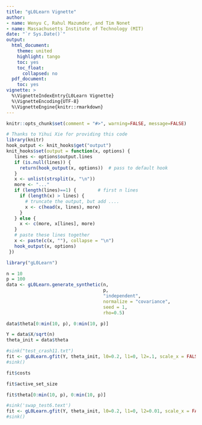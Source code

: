 ```yaml
---
title: "gL0Learn Vignette"
author:
- name: Wenyu C, Rahul Mazumder, and Tim Nonet
- name: Massachusetts Institute of Technology (MIT)
date: "`r Sys.Date()`"
output:
  html_document:
    theme: united
    highlight: tango
    toc: yes
    toc_float:
      collapsed: no
  pdf_document:
    toc: yes
vignette: >
  %\VignetteIndexEntry{L0Learn Vignette}
  %\VignetteEncoding{UTF-8}
  %\VignetteEngine{knitr::rmarkdown}
---
```


```r
knitr::opts_chunk$set(comment = "#>", warning=FALSE, message=FALSE)
```
```r
# Thanks to Yihui Xie for providing this code
library(knitr)
hook_output <- knit_hooks$get("output")
knit_hooks$set(output = function(x, options) {
   lines <- options$output.lines
   if (is.null(lines)) {
     return(hook_output(x, options))  # pass to default hook
   }
   x <- unlist(strsplit(x, "\n"))
   more <- "..."
   if (length(lines)==1) {        # first n lines
     if (length(x) > lines) {
       # truncate the output, but add ....
       x <- c(head(x, lines), more)
     }
   } else {
     x <- c(more, x[lines], more)
   }
   # paste these lines together
   x <- paste(c(x, ""), collapse = "\n")
   hook_output(x, options)
 })
```

```r
library("gL0Learn")
```


```r
n = 10
p = 100
data <- gL0Learn.generate_synthetic(n,
                                    p,
                                    "independent",
                                    normalize = "covariance",
                                    seed = 1,
                                    rho=0.5)


```

```r
data$theta[0:min(10, p), 0:min(10, p)]

```

```r
Y = data$X/sqrt(n)
theta_init = data$theta
```

```r
#sink("test_crash11.txt")
fit <- gL0Learn.gfit(Y, theta_init, l0=0.2, l1=0, l2=.1, scale_x = FALSE, algorithm = "CDPSI", initial_active_set = 0.7, super_active_set = 0, max_iter=100)
#sink()
```
```r
fit$costs

```


```r
fit$active_set_size
```

```r
fit$theta[0:min(10, p), 0:min(10, p)]
```


```r
#sink('swap_test6.text')
fit <- gL0Learn.gfit(Y, theta_init, l0=0.2, l1=0, l2=0.01, scale_x = FALSE, algorithm = "CDPSI", max_iter=100)
#sink()
```
